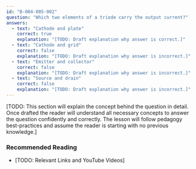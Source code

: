 ```yaml
---
id: "B-004-005-002"
question: "Which two elements of a triode carry the output current?"
answers:
  - text: "Cathode and plate"
    correct: true
    explanation: "[TODO: Draft explanation why answer is correct.]"
  - text: "Cathode and grid"
    correct: false
    explanation: "[TODO: Draft explanation why answer is incorrect.]"
  - text: "Emitter and collector"
    correct: false
    explanation: "[TODO: Draft explanation why answer is incorrect.]"
  - text: "Source and drain"
    correct: false
    explanation: "[TODO: Draft explanation why answer is incorrect.]"
---
```


[TODO: This section will explain the concept behind the question in detail. Once drafted the reader will understand all necessary concepts to answer the question confidently and correctly. The lesson will follow pedagogy best-practices and assume the reader is starting with no previous knowledge.]

### Recommended Reading

- [TODO: Relevant Links and YouTube Videos]
